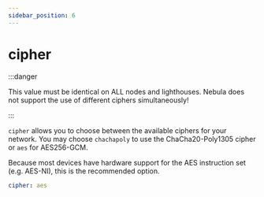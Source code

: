 ```yaml
---
sidebar_position: 6
---
```


# cipher

:::danger

This value must be identical on ALL nodes and lighthouses. Nebula does not support the use of different ciphers
simultaneously!

:::

`cipher` allows you to choose between the available ciphers for your network. You may choose `chachapoly` to use the
ChaCha20-Poly1305 cipher or `aes` for AES256-GCM.

Because most devices have hardware support for the AES instruction set (e.g. AES-NI), this is the recommended option.

```yml
cipher: aes
```
